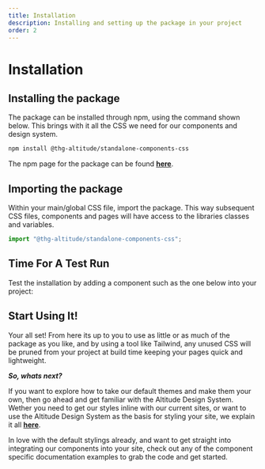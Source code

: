 ```yaml
---
title: Installation
description: Installing and setting up the package in your project
order: 2
---
```



# Installation

## Installing the package

The package can be installed through npm, using the command shown below. This brings with it all the CSS we need for our components and design system.

```bash
npm install @thg-altitude/standalone-components-css
```

The npm page for the package can be found **[here](https://www.npmjs.com/package/@thg-altitude/standalone-components-css)**.

## Importing the package

Within your main/global CSS file, import the package. This way subsequent CSS files, components and pages will have access to the libraries classes and variables.

```js
import "@thg-altitude/standalone-components-css";
```

## Time For A Test Run

Test the installation by adding a component such as the one below into your project:

<ShowComponent filePath="src/components/docs/browser-components/doc-helpers/DemoComponent.html">
  <DemoComponent />
</ShowComponent>

## Start Using It!

Your all set! From here its up to you to use as little or as much of the package as you like, and by using a tool like Tailwind, any unused CSS will be pruned from your project at build time keeping your pages quick and lightweight.

_**So, whats next?**_

If you want to explore how to take our default themes and make them your own, then go ahead and get familiar with the Altitude Design System. Wether you need to get our styles inline with our current sites, or want to use the Altitude Design System as the basis for styling your site, we explain it all **[here](design/principles/)**.

In love with the default stylings already, and want to get straight into integrating our components into your site, check out any of the component specific documentation examples to grab the code and get started.
